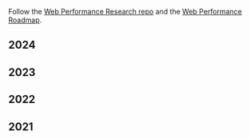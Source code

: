 <div class="tags">

Follow the [Web Performance Research repo](https://github.com/imteekay/web-performance-research) and the [Web Performance Roadmap](/web-performance-roadmap).

## 2024

<ul>
  <PostAndDate
    date="2024-06-14"
    title="Leveraging the Idle Until Urgent technique to improve performance"
    url="/leveraging-the-idle-until-urgent-technique-to-improve-performance"
  />
  <PostAndDate
    date="2024-05-17"
    title="Optimizing INP for a React App & Performance Learnings"
    url="/optimizing-inp-for-a-react-app-and-performance-learnings"
  />
</ul>

## 2023

<ul>
  <PostAndDate
    date="2023-03-12"
    title="The Evolution of React Rendering Architectures & Web Performance"
    url="/the-evolution-of-react-rendering-architectures-and-web-performance"
  />
  <PostAndDate
    date="2023-02-02"
    title="Webpack Bundle Splitting & Browser Caching"
    url="/webpack-bundle-splitting-and-browser-caching"
  />
</ul>

## 2022

<ul>
  <PostAndDate
    date="2022-09-12"
    title="Web performance, code splitting strategies, and a React case study"
    url="/web-performance-code-splitting-strategies-and-react-applications"
  />
  <PostAndDate
    date="2022-09-11"
    title="Why Web Performance"
    url="/why-web-performance"
  />
  <PostAndDate
    date="2022-08-15"
    title="Profiling & Optimizing the runtime web performance with the DevTools
    Performance
    tab"
    url="/profiling-and-optimizing-the-runtime-performance-with-the-devtools-performance-tab"
  />
  <PostAndDate
    date="2022-07-06"
    title="Writing a Memoization Function from
    Scratch"
    url="/writing-a-memoization-function-from-scratch"
  />
</ul>

## 2021

<ul>
  <PostAndDate
    date="2021-01-21"
    title="Optimizing the Performance of a React Progressive Web
    App"
    url="/optimizing-the-performance-of-a-react-progressive-web-app"
  />
  <PostAndDate
    date="2021-01-19"
    title="Performance: Prefetch Next Page
    Chunk"
    url="/performance-prefetch-next-pages-chunks"
  />
</ul>

</div>
